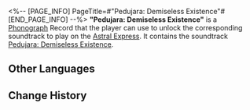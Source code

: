 <%-- [PAGE_INFO]
PageTitle=#"Pedujara: Demiseless Existence"#
[END_PAGE_INFO] --%>
{{Item Infobox
|id          = 210224
|image       = Item Pedujara- Demiseless Existence.png
|type        = Disk
|invCategory = Valuables
|rarity      = 3
|effect      = 
|description = A record that can be played on the Express' phonograph. It might be a chance acquisition or a gift from someone else. All sorts of memories surge up when the music plays &mdash; the smiles, encounters, touches, and the excitement of battle. Maybe that is why people still collect records even as society rapidly advances.<br />The current record contains the track "Pedujara: Demiseless Existence."
}}
{{Description|''Dawn after dark, tranquil after turmoil.''}}
'''"Pedujara: Demiseless Existence"''' is a [[Phonograph]] Record that the player can use to unlock the corresponding soundtrack to play on the [[Astral Express]]. It contains the soundtrack [[Pedujara: Demiseless Existence]].

==Other Languages==
{{Other Languages
|en   = "Pedujara: Demiseless Existence"
|zhs  = 《蝉喓歌·长命无绝》
|zht  = 〈蟬喓歌•長命無絕〉
|ja   = 『蝉鳴歌・長命に絶え無し』
|ko   = ≪매미의 노래•끊임없는 생≫
|es   = Pedujara: existencia sin fin
|fr   = «&nbsp;Pedujara: Demiseless Existence&nbsp;»
|ru   = Pedujara: Demiseless Existence
|th   = "Pedujara: Demiseless Existence"
|vi   = "Khúc Ca Bất Tử"
|de   = „Pedujara – Endlose Existenz“
|id   = "Pedujara: Demiseless Existence"
|pt   = "Pedujara: Demiseless Existence"
}}

==Change History==
{{Change History|1.2}}
